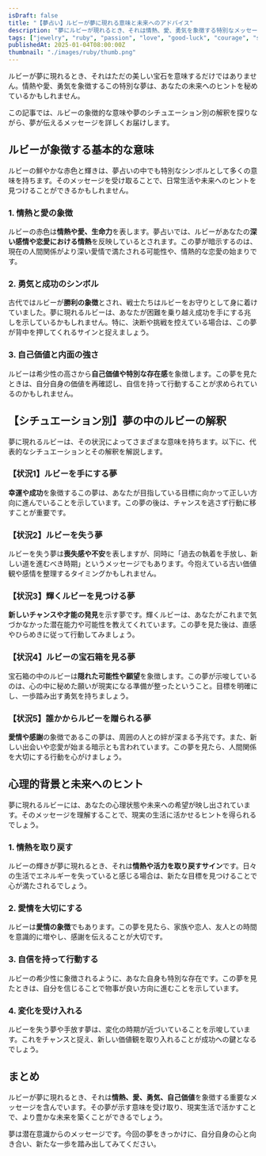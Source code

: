 ```yaml
---
isDraft: false
title: "【夢占い】ルビーが夢に現れる意味と未来へのアドバイス"
description: "夢にルビーが現れるとき、それは情熱、愛、勇気を象徴する特別なメッセージを含んでいます。この夢占い記事では、ルビーの象徴的な意味や夢のシチュエーション別解釈、そこから得られる未来へのヒントをお伝えします。"
tags: ["jewelry", "ruby", "passion", "love", "good-luck", "courage", "success", "emotion"]
publishedAt: 2025-01-04T08:00:00Z
thumbnail: "./images/ruby/thumb.png"
---
```


ルビーが夢に現れるとき、それはただの美しい宝石を意味するだけではありません。情熱や愛、勇気を象徴するこの特別な夢は、あなたの未来へのヒントを秘めているかもしれません。

この記事では、ルビーの象徴的な意味や夢のシチュエーション別の解釈を探りながら、夢が伝えるメッセージを詳しくお届けします。

<TableOfContents />

<AdUnit />

## ルビーが象徴する基本的な意味

ルビーの鮮やかな赤色と輝きは、夢占いの中でも特別なシンボルとして多くの意味を持ちます。そのメッセージを受け取ることで、日常生活や未来へのヒントを見つけることができるかもしれません。

### 1. 情熱と愛の象徴

ルビーの赤色は<strong>情熱や愛、生命力</strong>を表します。夢占いでは、ルビーがあなたの<strong>深い感情や恋愛における情熱</strong>を反映しているとされます。この夢が暗示するのは、現在の人間関係がより深い愛情で満たされる可能性や、情熱的な恋愛の始まりです。

### 2. 勇気と成功のシンボル

古代ではルビーが<strong>勝利の象徴</strong>とされ、戦士たちはルビーをお守りとして身に着けていました。夢に現れるルビーは、あなたが困難を乗り越え成功を手にする兆しを示しているかもしれません。特に、決断や挑戦を控えている場合は、この夢が背中を押してくれるサインと捉えましょう。

### 3. 自己価値と内面の強さ

ルビーは希少性の高さから<strong>自己価値や特別な存在感</strong>を象徴します。この夢を見たときは、自分自身の価値を再確認し、自信を持って行動することが求められているのかもしれません。

<AdUnit />

## 【シチュエーション別】夢の中のルビーの解釈

夢に現れるルビーは、その状況によってさまざまな意味を持ちます。以下に、代表的なシチュエーションとその解釈を解説します。

### 【状況1】ルビーを手にする夢

**幸運や成功**を象徴するこの夢は、あなたが目指している目標に向かって正しい方向に進んでいることを示しています。この夢の後は、チャンスを逃さず行動に移すことが重要です。

### 【状況2】ルビーを失う夢

ルビーを失う夢は<strong>喪失感や不安</strong>を表しますが、同時に「過去の執着を手放し、新しい道を進むべき時期」というメッセージでもあります。今抱えている古い価値観や感情を整理するタイミングかもしれません。

### 【状況3】輝くルビーを見つける夢

**新しいチャンスや才能の発見**を示す夢です。輝くルビーは、あなたがこれまで気づかなかった潜在能力や可能性を教えてくれています。この夢を見た後は、直感やひらめきに従って行動してみましょう。

### 【状況4】ルビーの宝石箱を見る夢

宝石箱の中のルビーは<strong>隠れた可能性や願望</strong>を象徴します。この夢が示唆しているのは、心の中に秘めた願いが現実になる準備が整ったということ。目標を明確にし、一歩踏み出す勇気を持ちましょう。

### 【状況5】誰かからルビーを贈られる夢

**愛情や感謝**の象徴であるこの夢は、周囲の人との絆が深まる予兆です。また、新しい出会いや恋愛が始まる暗示とも言われています。この夢を見たら、人間関係を大切にする行動を心がけましょう。

<AdUnit />

## 心理的背景と未来へのヒント

夢に現れるルビーには、あなたの心理状態や未来への希望が映し出されています。そのメッセージを理解することで、現実の生活に活かせるヒントを得られるでしょう。

### 1. 情熱を取り戻す

ルビーの輝きが夢に現れるとき、それは**情熱や活力を取り戻すサイン**です。日々の生活でエネルギーを失っていると感じる場合は、新たな目標を見つけることで心が満たされるでしょう。

### 2. 愛情を大切にする

ルビーは<strong>愛情の象徴</strong>でもあります。この夢を見たら、家族や恋人、友人との時間を意識的に増やし、感謝を伝えることが大切です。

### 3. 自信を持って行動する

ルビーの希少性に象徴されるように、あなた自身も特別な存在です。この夢を見たときは、自分を信じることで物事が良い方向に進むことを示しています。

### 4. 変化を受け入れる

ルビーを失う夢や手放す夢は、変化の時期が近づいていることを示唆しています。これをチャンスと捉え、新しい価値観を取り入れることが成功への鍵となるでしょう。

<AdUnit />

## まとめ

ルビーが夢に現れるとき、それは<strong>情熱、愛、勇気、自己価値</strong>を象徴する重要なメッセージを含んでいます。その夢が示す意味を受け取り、現実生活で活かすことで、より豊かな未来を築くことができるでしょう。

夢は潜在意識からのメッセージです。今回の夢をきっかけに、自分自身の心と向き合い、新たな一歩を踏み出してみてください。
